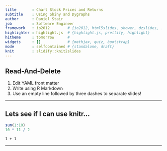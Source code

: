 ```yaml
---
title       : Chart Stock Prices and Returns
subtitle    : Using Shiny and Dygraphs
author      : Daniel Stair
job         : Software Engineer
framework   : io2012        # {io2012, html5slides, shower, dzslides, ...}
highlighter : highlight.js  # {highlight.js, prettify, highlight}
hitheme     : tomorrow      # 
widgets     : []            # {mathjax, quiz, bootstrap}
mode        : selfcontained # {standalone, draft}
knit        : slidify::knit2slides
---
```


## Read-And-Delete

1. Edit YAML front matter
2. Write using R Markdown
3. Use an empty line followed by three dashes to separate slides!

---

## Lets see if I can use knitr...

```r
sum(1:10)
10 * 11 / 2
```

```
1 + 1
```

---

